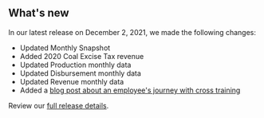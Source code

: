 ## What's new

In our latest release on December 2, 2021, we made the following changes:

- Updated <Link href="/fact-sheet" linkType="default">Monthly Snapshot</Link>
- Added <Link href="/how-revenue-works/coal-excise-tax" linkType="default">2020 Coal Excise Tax revenue</Link>
- Updated <Link href="/downloads/production-by-month/" linkType="default">Production monthly data</Link>
- Updated <Link href="/downloads/disbursements-by-month/" linkType="default">Disbursement monthly data</Link>
- Updated <Link href="/downloads/revenue/" linkType="default">Revenue monthly data</Link>
- Added a [blog post about an employee's journey with cross training](https://blog-nrrd.doi.gov)





Review our [full release details](https://github.com/ONRR/nrrd/releases).

